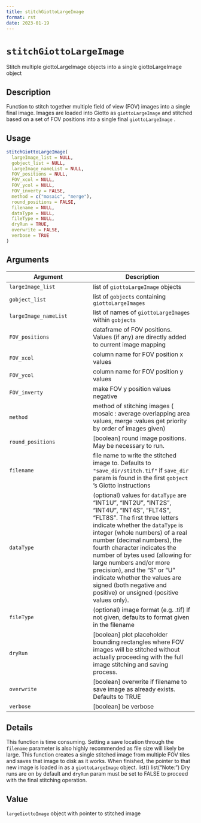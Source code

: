 ```yaml
--- 
title: stitchGiottoLargeImage 
format: rst 
date: 2023-01-19 
--- 
```

# `stitchGiottoLargeImage`

Stitch multiple giottoLargeImage objects into a single giottoLargeImage object


## Description

Function to stitch together multiple field of view (FOV) images into a
 single final image. Images are loaded into Giotto as `giottoLargeImage` and
 stitched based on a set of FOV positions into a single final `giottoLargeImage` .


## Usage

```r
stitchGiottoLargeImage(
  largeImage_list = NULL,
  gobject_list = NULL,
  largeImage_nameList = NULL,
  FOV_positions = NULL,
  FOV_xcol = NULL,
  FOV_ycol = NULL,
  FOV_inverty = FALSE,
  method = c("mosaic", "merge"),
  round_positions = FALSE,
  filename = NULL,
  dataType = NULL,
  fileType = NULL,
  dryRun = TRUE,
  overwrite = FALSE,
  verbose = TRUE
)
```


## Arguments

Argument      |Description
------------- |----------------
`largeImage_list`     |     list of `giottoLargeImage` objects
`gobject_list`     |     list of `gobjects` containing `giottoLargeImages`
`largeImage_nameList`     |     list of names of `giottoLargeImages` within `gobjects`
`FOV_positions`     |     dataframe of FOV positions. Values (if any) are directly added to current image mapping
`FOV_xcol`     |     column name for FOV position x values
`FOV_ycol`     |     column name for FOV position y values
`FOV_inverty`     |     make FOV y position values negative
`method`     |     method of stitching images ( mosaic : average overlapping area values, merge :values get priority by order of images given)
`round_positions`     |     [boolean] round image positions. May be necessary to run.
`filename`     |     file name to write the stitched image to. Defaults to `"save_dir/stitch.tif"`  if `save_dir` param is found in the first `gobject` 's Giotto instructions
`dataType`     |     (optional) values for `dataType` are "INT1U", "INT2U", "INT2S", "INT4U", "INT4S", "FLT4S", "FLT8S". The first three letters indicate whether the `dataType` is integer (whole numbers) of a real number (decimal numbers), the fourth character indicates the number of bytes used (allowing for large numbers and/or more precision), and the "S" or "U" indicate whether the values are signed (both negative and positive) or unsigned (positive values only).
`fileType`     |     (optional) image format (e.g. .tif) If not given, defaults to format given in the filename
`dryRun`     |     [boolean] plot placeholder bounding rectangles where FOV images will be stitched without actually proceeding with the full image stitching and saving process.
`overwrite`     |     [boolean] overwrite if filename to save image as already exists. Defaults to TRUE
`verbose`     |     [boolean] be verbose


## Details

This function is time consuming. Setting a save location through the
  `filename` parameter is also highly recommended as file size will likely be large.
 This function creates a single stitched image from multiple FOV tiles and saves that
 image to disk as it works. When finished, the pointer to that new image is loaded in
 as a `giottoLargeImage` object. list() 
  list("Note:") Dry runs are on by default and `dryRun` param must be set to FALSE
 to proceed with the final stitching operation.


## Value

`largeGiottoImage` object with pointer to stitched image


